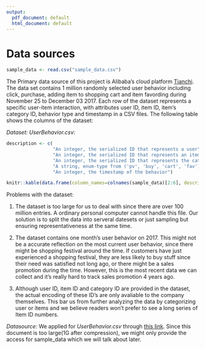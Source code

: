 ```yaml
---
output:
  pdf_document: default
  html_document: default
---
```

# Data sources

```r
sample_data <- read.csv("sample_data.csv")
```

The Primary data source of this project is Alibaba's cloud platform [Tianchi](https://tianchi.aliyun.com/). The data set contains 1 million randomly selected user behavior including click, purchase, adding item to shopping cart and item favording during November 25 to December 03 2017. Each row of the dataset represents a specific user-item interaction, with attributes user ID, item ID, item's category ID, behavior type and timestamp in a CSV files. The following table shows the columns of the dataset:

*Dataset: UserBehavior.csv:*

```r
description <- c(
                 "An integer, the serialized ID that represents a user",
                 "An integer, the serialized ID that represents an item",
                 "An integer, the serialized ID that represents the category which the corresponding item belongs to",
                 "A string, enum-type from ('pv', 'buy', 'cart', 'fav')",
                 "An integer, the timestamp of the behavior")

knitr::kable(data.frame(column_names=colnames(sample_data)[2:6], description=description),col.names=c("Column names", "Discription"))
```

Problems with the dataset:

1. The dataset is too large for us to deal with since there are over 100 million entries. A ordinary personal computer cannot handle this file. Our solution is to split the data into serveral datesets or just sampling but ensuring representativeness at the same time.

2. The dataset contains one month's user behavior on 2017. This might not be a accurate reflection on the most current user behavior, since there might be shopping festival around the time. If customers have just experienced a shopping festival, they are less likely to buy stuff since their need was satisfied not long ago, or there might be a sales promotion during the time. However, this is the most recent data we can collect and it's really hard to track sales promotion 4 years ago.

3. Although user ID, item ID and category ID are provided in the dataset, the actual encoding of these ID's are only avaliable to the company themselves. This bar us from further analyzing the data by categorizing user or items and we believe readers won't prefer to see a long series of Item ID numbers.

*Datasource:* We applied for *UserBehavior.csv* through [this link](https://tianchi.aliyun.com/dataset/dataDetail?dataId=649). Since this document is too large(1G after compression), we might only provide the access for sample_data which we will talk about later.

